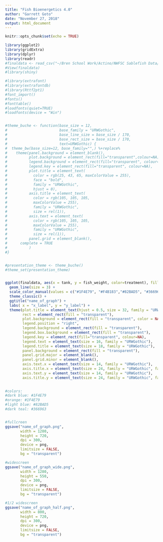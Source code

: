 ---
title: "Fish Bioenergetics 4.0"
author: "Garrett Goto"
date: "November 27, 2018"
output: html_document
---

```{r setup, include=FALSE}
knitr::opts_chunk$set(echo = TRUE)
```

```{r packages, echo=FALSE, message=FALSE}

library(ggplot2)
library(gridExtra)
library(dplyr)
library(readr)
#finaldata <- read_csv("~/Bren School Work/Actino/NWFSC Sablefish Data/finaldata.csv")
#View(finaldata)
#library(shiny)

#library(extrafont)
#library(extrafontdb)
#library(Rttf2pt1)
#font_import()
#fonts()
#fonttable()
#loadfonts(quiet=TRUE)
#loadfonts(device = "Win")



```


```{r buche_theme}

#theme_buche <- function(base_size = 12,
#                        base_family = "URWGothic",
#                        base_line_size = base_size / 170,
#                        base_rect_size = base_size / 170,
#                        text=URWGothic) {
#  theme_bw(base_size=12, base_family="",) %+replace%
#    theme(panel.background = element_blank(), 
#          plot.background = element_rect(fill="transparent",colour=NA), 
#          legend.background = element_rect(fill="transparent", colour=NA),
#          legend.key = element_rect(fill="transparent", colour=NA),
#          plot.title = element_text(
#            color = rgb(25, 43, 65, maxColorValue = 255), 
#            face = "bold",
#            family = "URWGothic",
#            hjust = 0),
#          axis.title = element_text(
#            color = rgb(105, 105, 105, 
#            maxColorValue = 255), 
#            family = "URWGothic",
#            size = rel(1)),
#          axis.text = element_text(
#            color = rgb(105, 105, 105, 
#            maxColorValue = 255), 
#            family = "URWGothic",
#            size = rel(1)),
#          panel.grid = element_blank(),
#      complete = TRUE
#          )
#}


#presentation_theme <- theme_buche()
#theme_set(presentation_theme)


ggplot(finaldata, aes(x = tank, y = fish_weight, color=treatment), fill = "transparent") + 
  geom_line(size = 3) +
  scale_color_manual(values = c("#1F4E79", "#F4B183","#82BAD5", "#366963")) +
  theme_classic() +
  ggtitle("name_of_graph") +
  labs( x = "x_label", y = "y_label") +
  theme(plot.title = element_text(hjust = 0.5, size = 32, family = "URWGothic", face = "bold"), 
        rect = element_rect(fill = "transparent"),
        plot.background = element_rect(fill = "transparent", color = NA),
        legend.position = "right",
        legend.background = element_rect(fill = "transparent"),
        legend.box.background = element_rect(fill = "transparent"),
        legend.key = element_rect(fill="transparent", colour=NA),
        legend.text = element_text(size = 16, family = "URWGothic"),
        legend.title = element_text(size = 18, family = "URWGothic"),
        panel.background = element_rect(fill = "transparent"),
        panel.grid.major = element_blank(),
        panel.grid.minor = element_blank(),
        axis.text.x = element_text(size = 14, family = "URWGothic"),
        axis.title.x = element_text(size = 24, family = "URWGothic", face = "bold"),
        axis.text.y = element_text(size = 14, family = "URWGothic"),
        axis.title.y = element_text(size = 24, family = "URWGothic", face = "bold"))
 

#colors: 
#dark blue: #1F4E79
#orange: #1F4E79
#light blue: #82BAD5
#dark teal: #366963


#fullcreen
ggsave("name_of_graph.png", 
       width = 1280, 
       height = 720, 
       dpi = 300, 
       device = png, 
       limitsize = FALSE, 
       bg = "transparent")

#widescreen
ggsave("name_of_graph_wide.png", 
       width = 1280, 
       height = 550, 
       dpi = 300, 
       device = png, 
       limitsize = FALSE, 
       bg = "transparent")

#1/2 widescreen
ggsave("name_of_graph_half.png", 
       width = 800, 
       height = 720, 
       dpi = 300, 
       device = png, 
       limitsize = FALSE, 
       bg = "transparent")


```

